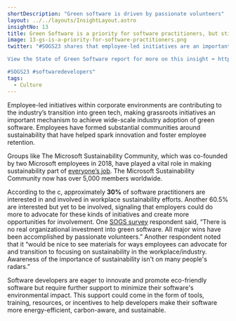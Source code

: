 ```yaml
---
shortDescription: "Green software is driven by passionate volunteers"
layout: ../../layouts/InsightLayout.astro
insightNo: 13
title: Green Software is a priority for software practitioners, but still lacks leadership support
image: 13-gs-is-a-priority-for-software-practitioners.png
twitter: "#SOGS23 shares that employee-led initiatives are an important mechanism for achieving wide-scale industry adoption of #greensoftware! 

View the State of Green Software report for more on this insight ➡️ https://stateof.greensoftware.foundation

#SOGS23 #softwaredevelopers"
tags:
  - Culture
---
```


Employee-led initiatives within corporate environments are contributing to the industry’s transition into green tech, making grassroots initiatives an important mechanism to achieve wide-scale industry adoption of green software. Employees have formed substantial communities around sustainability that have helped spark innovation and foster employee retention.

Groups like The Microsoft Sustainability Community, which was co-founded by two Microsoft employees in 2018, have played a vital role in making sustainability part of [everyone’s job](https://techcommunity.microsoft.com/t5/green-tech-blog/make-sustainability-part-of-everybody-s-job/ba-p/3146718). The Microsoft Sustainability Community now has over 5,000 members worldwide.

According to the c, approximately **30%** of software practitioners are interested in and involved in workplace sustainability efforts. Another 60.5% are interested but yet to be involved, signaling that employers could do more to advocate for these kinds of initiatives and create more opportunities for involvement. One [SOGS survey](/../survey) respondent said, “There is no real organizational investment into green software. All major wins have been accomplished by passionate volunteers.” Another respondent noted that it “would be nice to see materials for ways employees can advocate for and transition to focusing on sustainability in the workplace/industry. Awareness of the importance of sustainability isn't on many people's radars.”

Software developers are eager to innovate and promote eco-friendly software but require further support to minimize their software's environmental impact. This support could come in the form of tools, training, resources, or incentives to help developers make their software more energy-efficient, carbon-aware, and sustainable.